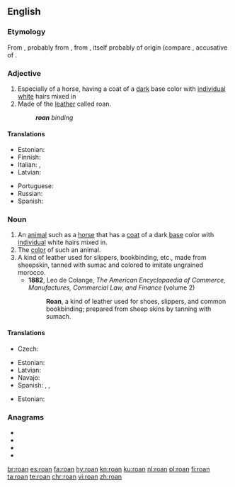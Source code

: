 ==English==

===Etymology===
From {{etyl|frm|en}} {{m|frm|roan}}, probably from {{etyl|es|en}} {{m|es|roano}}, from {{etyl|osp|en}} {{m|osp|raudano}}, itself probably of {{etyl|gem|en}} origin (compare {{etyl|got|-}} {{m|got|𐍂𐌰𐌿𐌳𐌰𐌽}}, accusative of {{m|got|𐍂𐌰𐌿𐌸𐍃||red}}.

===Adjective===
{{en-adj|-}}

# Especially of a horse, having a coat of a [[dark]] base color with [[individual]] [[white]] hairs mixed in
# Made of the [[leather]] called roan.
#: '''''roan''' binding''

====Translations====
{{trans-top|having a coat of a dark base color with individual white hairs mixed in}}
* Estonian: {{t|et|kimmel}}
* Finnish: {{t+|fi|päistärikkö}}
* Italian: {{t|it|rabicano}}, {{t|it|roano}}
* Latvian: {{t|lv|salns}}
{{trans-mid}}
* Portuguese: {{t|pt|ruão}}
* Russian: {{t+|ru|чалый}}
* Spanish: {{t|es|roano}}
{{trans-bottom}}

===Noun===
{{en-noun}}

# An [[animal]] such as a [[horse]] that has a [[coat]] of a dark [[base]] color with [[individual]] white hairs mixed in.
# The [[color]] of such an animal.
# A kind of leather used for slippers, bookbinding, etc., made from sheepskin, tanned with sumac and colored to imitate ungrained morocco.
#* '''1882''', Leo de Colange, ''The American Encyclopaedia of Commerce, Manufactures, Commercial Law, and Finance'' (volume 2)
#*: '''Roan''', a kind of leather used for shoes, slippers, and common bookbinding; prepared from sheep skins by tanning with sumach.

====Translations====
{{trans-top|animal}}
* Czech: {{t|cs|tisák|m}} {{qualifier|horse}}
{{trans-mid}}
* Estonian: {{t|et|kimmel}}
* Latvian: {{t|lv|salnis|m}}
* Navajo: {{t|nv|łį́į́łbáhí}}
* Spanish: {{t|es|roano|m}}, {{t+|es|rosillo|m}}, {{t|es|sabino|m}}
{{trans-bottom}}

{{trans-top|color}}
* Estonian: {{t|et|kimmel}}
{{trans-mid}}
{{trans-bottom}}

===Anagrams===
* {{l|en|Arno}}
* {{l|en|Aron}}
* {{l|en|Nora}}
* {{l|en|Oran}}

[[br:roan]]
[[es:roan]]
[[fa:roan]]
[[hy:roan]]
[[kn:roan]]
[[ku:roan]]
[[nl:roan]]
[[pl:roan]]
[[fi:roan]]
[[ta:roan]]
[[te:roan]]
[[chr:roan]]
[[vi:roan]]
[[zh:roan]]
